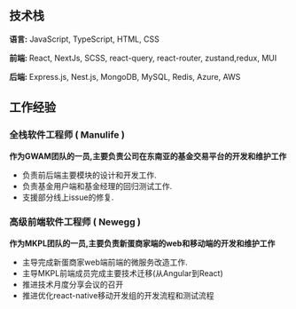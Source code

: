 
<Profile />

## 技术栈

<b>语言:</b> JavaScript, TypeScript, HTML, CSS

<b>前端: </b> React, NextJs, SCSS, react-query, react-router, zustand,redux,
MUI

<b>后端: </b> Express.js, Nest.js, MongoDB, MySQL, Redis, Azure, AWS

<Divider />

## 工作经验

### 全栈软件工程师 ( Manulife )

<b>作为GWAM团队的一员,主要负责公司在东南亚的基金交易平台的开发和维护工作</b>

- 负责前后端主要模块的设计和开发工作.
- 负责基金用户端和基金经理的回归测试工作.
- 支援部分线上issue的修复.

<Divider />

### 高级前端软件工程师 ( Newegg )

<b>作为MKPL团队的一员,主要负责新蛋商家端的web和移动端的开发和维护工作</b>
- 主导完成新蛋商家web端前端的微服务改造工作.
- 主导MKPL前端成员完成主要技术迁移(从Angular到React)
- 推进技术月度分享会议的召开
- 推进优化react-native移动开发组的开发流程和测试流程
